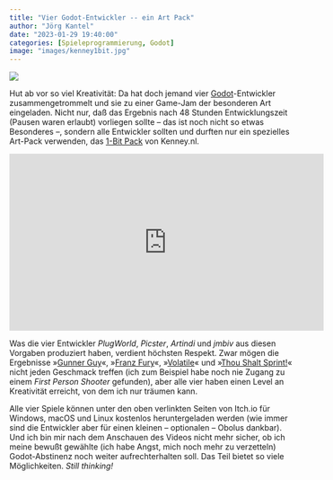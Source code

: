 ```yaml
---
title: "Vier Godot-Entwickler -- ein Art Pack"
author: "Jörg Kantel"
date: "2023-01-29 19:40:00"
categories: [Spieleprogrammierung, Godot]
image: "images/kenney1bit.jpg"
---
```


[![](images/kenney1bit-b.jpg)](https://www.kenney.nl/content/3-assets/65-bit-pack/preview.png)

Hut ab vor so viel Kreativität: Da hat doch jemand vier [Godot](http://cognitiones.kantel-chaos-team.de/multimedia/spieleprogrammierung/godot.html)-Entwickler zusammengetrommelt und sie zu einer Game-Jam der besonderen Art eingeladen. Nicht nur, daß das Ergebnis nach 48 Stunden Entwicklungszeit (Pausen waren erlaubt) vorliegen sollte -- das ist noch nicht so etwas Besonderes --, sondern alle Entwickler sollten und durften nur ein spezielles Art-Pack verwenden, das [1-Bit Pack](https://www.kenney.nl/assets/bit-pack) von Kenney.nl.

<iframe width="560" height="315" src="https://www.youtube.com/embed/M7ZF7SCfdUQ" title="YouTube video player" frameborder="0" allow="accelerometer; autoplay; clipboard-write; encrypted-media; gyroscope; picture-in-picture; web-share" allowfullscreen></iframe>

Was die vier Entwickler *PlugWorld*, *Picster*, *Artindi* und *jmbiv* aus diesen Vorgaben produziert haben, verdient höchsten Respekt. Zwar mögen die Ergebnisse »[Gunner Guy](https://plugworldg.itch.io/gunner-guy)«, »[Franz Fury](https://picster.itch.io/franzfury)«, »[Volatile](https://artindi.itch.io/volatile)« und »[Thou Shalt Sprint!](https://jmbiv.itch.io/thou-shalt-sprint)« nicht jeden Geschmack treffen (ich zum Beispiel habe noch nie Zugang zu einem *First Person Shooter* gefunden), aber alle vier haben einen Level an Kreativität erreicht, von dem ich nur träumen kann.

Alle vier Spiele können unter den oben verlinkten Seiten von Itch.io für Windows, macOS und Linux kostenlos heruntergeladen werden (wie immer sind die Entwickler aber für einen kleinen -- optionalen -- Obolus dankbar). Und ich bin mir nach dem Anschauen des Videos nicht mehr sicher, ob ich meine bewußt gewählte (ich habe Angst, mich noch mehr zu verzetteln) Godot-Abstinenz noch weiter aufrechterhalten soll. Das Teil bietet so viele Möglichkeiten. *Still thinking!*